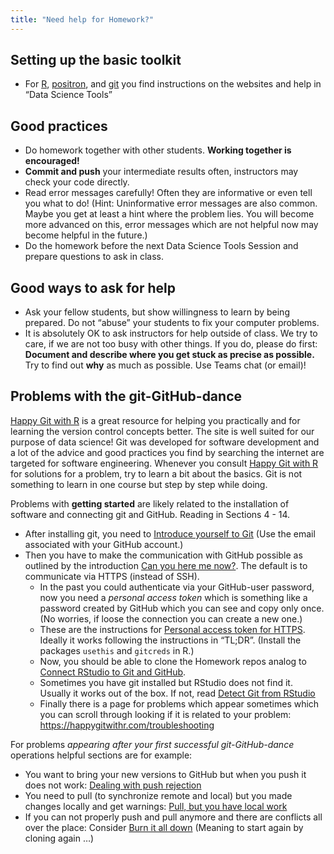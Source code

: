 ```yaml
---
title: "Need help for Homework?"
---
```


## Setting up the basic toolkit

- For [R](https://cloud.r-project.org/), [positron](https://positron.posit.co/), and [git](https://git-scm.com/downloads) you find instructions on the websites and help in "Data Science Tools"

## Good practices

- Do homework together with other students. **Working together is encouraged!**
- **Commit and push** your intermediate results often, instructors may check your code directly.
- Read error messages carefully! Often they are informative or even tell you what to do! (Hint: Uninformative error messages are also common. Maybe you get at least a hint where the problem lies. You will become more advanced on this, error messages which are not helpful now may become helpful in the future.)
- Do the homework before the next Data Science Tools Session and prepare questions to ask in class. 


## Good ways to ask for help

- Ask your fellow students, but show willingness to learn by being prepared. Do not "abuse" your students to fix your computer problems.  
- It is absolutely OK to ask instructors for help outside of class. We try to care, if we are not too busy with other things. If you do, please do first: **Document and describe where you get stuck as precise as possible.** Try to find out **why** as much as possible. Use Teams chat (or email)!


## Problems with the git-GitHub-dance 

[Happy Git with R](https://happygitwithr.com/) is a great resource for helping you practically and for learning the version control concepts better. The site is well suited for our purpose of data science! Git was developed for software development and a lot of the advice and good practices you find by searching the internet are targeted for software engineering. Whenever you consult [Happy Git with R](https://happygitwithr.com/) for solutions for a problem, try to learn a bit about the basics. Git is not something to learn in one course but step by step while doing. 

Problems with **getting started** are likely related to the installation of software and connecting git and GitHub. Reading in Sections 4 - 14.

- After installing git, you need to [Introduce yourself to Git](https://happygitwithr.com/hello-git) (Use the email associated with your GitHub account.)
- Then you have to make the communication with GitHub possible as outlined by the introduction [Can you here me now?](https://happygitwithr.com/connect-intro). The default is to communicate via HTTPS (instead of SSH). 
  - In the past you could authenticate via your GitHub-user password, now you need a *personal access token* which is something like a password created by GitHub which you can see and copy only once. (No worries, if loose the connection you can create a new one.) 
  - These are the instructions for [Personal access token for HTTPS](https://happygitwithr.com/https-pat). Ideally it works following the instructions in "TL;DR". (Install the packages `usethis` and `gitcreds` in R.) 
  - Now, you should be able to clone the Homework repos analog to [Connect RStudio to Git and GitHub](https://happygitwithr.com/rstudio-git-github). 
  - Sometimes you have git installed but RStudio does not find it. Usually it works out of the box. If not, read [Detect Git from RStudio](https://happygitwithr.com/rstudio-see-git)
  - Finally there is a page for problems which appear sometimes which you can scroll through looking if it is related to your problem: [https://happygitwithr.com/troubleshooting](RStudio, Git, GitHub Hell)

For problems *appearing after your first successful git-GitHub-dance* operations helpful sections are for example:
 
  - You want to bring your new versions to GitHub but when you push it does not work: [Dealing with push rejection](https://happygitwithr.com/push-rejected)
  - You need to pull (to synchronize remote and local) but you made changes locally and get warnings: [Pull, but you have local work](https://happygitwithr.com/pull-tricky)
  - If you can not properly push and pull anymore and there are conflicts all over the place: Consider [Burn it all down](https://happygitwithr.com/burn) (Meaning to start again by cloning again ...)